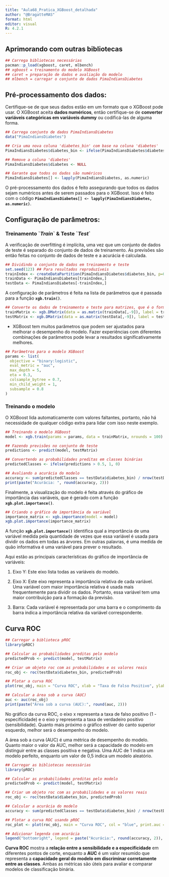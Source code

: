 ```yaml
---
title: "Aula68_Pratica_XGBoost_detalhada"
author: "@BragatteMAS"
format: html
editor: visual
R: 4.2.1
---
```


## Aprimorando com outras bibliotecas

```r
## Carrega bibliotecas necessárias
pacman::p_load(xgboost, caret, mlbench)
## xgboost = treinamento do modelo XGBoost
## caret = preparação de dados e avaliação do modelo
## mlbench = carregar o conjunto de dados PimaIndiansDiabetes

```

## **Pré-processamento dos dados**:

Certifique-se de que seus dados estão em um formato que o XGBoost pode usar. O XGBoost aceita **dados numéricos**, então certifique-se de **converter variáveis categóricas em variáveis dummy** ou codificá-las de alguma forma.

```r
## Carrega conjunto de dados PimaIndiansDiabetes
data("PimaIndiansDiabetes")

## Cria uma nova coluna 'diabetes_bin' com base na coluna 'diabetes'
PimaIndiansDiabetes$diabetes_bin <- ifelse(PimaIndiansDiabetes$diabetes == "pos", 1, 0)

## Remove a coluna 'diabetes'
PimaIndiansDiabetes$diabetes <- NULL

## Garante que todos os dados são numéricos
PimaIndiansDiabetes[] <- lapply(PimaIndiansDiabetes, as.numeric)
```

O pré-processamento dos dados é feito assegurando que todos os dados sejam numéricos antes de serem passados para o XGBoost. Isso é feito com o código **`PimaIndiansDiabetes[] <- lapply(PimaIndiansDiabetes, as.numeric)`**.

## **Configuração de parâmetros:**

### Treinamento \`*Train*\` & Teste \`*Test*\`

A verificação de overfitting é implícita, uma vez que um conjunto de dados de teste é separado do conjunto de dados de treinamento. As previsões são então feitas no conjunto de dados de teste e a acurácia é calculada.

```r
## Dividindo o conjunto de dados em treinamento e teste
set.seed(123) ## Para resultados reproduzíveis
trainIndex <- createDataPartition(PimaIndiansDiabetes$diabetes_bin, p=0.8, list=FALSE)
trainData <- PimaIndiansDiabetes[trainIndex,]
testData <- PimaIndiansDiabetes[-trainIndex,]

```

A configuração de parâmetros é feita na lista de parâmetros que é passada para a função **`xgb.train()`**.

```r
## Converte os dados de treinamento e teste para matrizes, que é o formato de entrada exigido pelo XGBoost
trainMatrix <- xgb.DMatrix(data = as.matrix(trainData[,-9]), label = trainData$diabetes_bin)
testMatrix <- xgb.DMatrix(data = as.matrix(testData[,-9]), label = testData$diabetes_bin)

```

-   XGBoost tem muitos parâmetros que podem ser ajustados para melhorar o desempenho do modelo. Fazer experiências com diferentes combinações de parâmetros pode levar a resultados significativamente melhores.

```r
## Parâmetros para o modelo XGBoost
params <- list(
  objective = "binary:logistic",
  eval_metric = "auc",
  max_depth = 5,
  eta = 0.3,
  colsample_bytree = 0.7,
  min_child_weight = 1,
  subsample = 0.8
)
```

### Treinando o modelo

O XGBoost lida automaticamente com valores faltantes, portanto, não há necessidade de qualquer código extra para lidar com isso neste exemplo.

```r
## Treinando o modelo XGBoost
model <- xgb.train(params = params, data = trainMatrix, nrounds = 100)

```

```r
## Fazendo previsões no conjunto de teste
predictions <- predict(model, testMatrix)

## Convertendo as probabilidades preditas em classes binárias
predictedClasses <- ifelse(predictions > 0.5, 1, 0)

## Avaliando a acurácia do modelo
accuracy <- sum(predictedClasses == testData$diabetes_bin) / nrow(testData)
print(paste("Acurácia: ", round(accuracy, 2)))

```

Finalmente, a visualização do modelo é feita através do gráfico de importância das variáveis, que é gerado com a função **`xgb.plot.importance()`**.

```r
## Criando o gráfico de importância da variável
importance_matrix <- xgb.importance(model = model)
xgb.plot.importance(importance_matrix)

```

A função **`xgb.plot.importance()`** identifica qual a importância de uma variável medida pela quantidade de vezes que essa variável é usada para dividir os dados em todas as árvores. Em outras palavras, é uma medida de quão informativa é uma variável para prever o resultado.

Aqui estão as principais características do gráfico de importância de variáveis:

1.  Eixo Y: Este eixo lista todas as variáveis do modelo.

2.  Eixo X: Este eixo representa a importância relativa de cada variável. Uma variável com maior importância relativa é usada mais frequentemente para dividir os dados. Portanto, essa variável tem uma maior contribuição para a formação da previsão.

3.  Barra: Cada variável é representada por uma barra e o comprimento da barra indica a importância relativa da variável correspondente.

## Curva ROC

```r
## Carregar a biblioteca pROC
library(pROC)

## Calcular as probabilidades preditas pelo modelo
predictedProb <- predict(model, testMatrix)

## Criar um objeto roc com as probabilidades e os valores reais
roc_obj <- roc(testData$diabetes_bin, predictedProb)

## Plotar a curva ROC
plot(roc_obj, main = "Curva ROC", xlab = "Taxa de Falso Positivo", ylab = "Taxa de Verdadeiro Positivo")

## Calcular a área sob a curva (AUC)
auc <- auc(roc_obj)
print(paste("Área sob a curva (AUC):", round(auc, 2)))

```

No gráfico da curva ROC, o eixo x representa a taxa de falso positivo (1 - especificidade) e o eixo y representa a taxa de verdadeiro positivo (sensibilidade). Quanto mais próximo o gráfico estiver do canto superior esquerdo, melhor será o desempenho do modelo.

A área sob a curva (AUC) é uma métrica de desempenho do modelo. Quanto maior o valor da AUC, melhor será a capacidade do modelo em distinguir entre as classes positiva e negativa. Uma AUC de 1 indica um modelo perfeito, enquanto um valor de 0,5 indica um modelo aleatório.

```r
## Carregar as bibliotecas necessárias
library(pROC)

## Calcular as probabilidades preditas pelo modelo
predictedProb <- predict(model, testMatrix)

## Criar um objeto roc com as probabilidades e os valores reais
roc_obj <- roc(testData$diabetes_bin, predictedProb)

## Calcular a acurácia do modelo
accuracy <- sum(predictedClasses == testData$diabetes_bin) / nrow(testData)

## Plotar a curva ROC usando pROC
roc_plot <- plot(roc_obj, main = "Curva ROC", col = "blue", print.auc = TRUE, auc.polygon = TRUE, grid = TRUE)

## Adicionar legenda com acurácia
legend("bottomright", legend = paste("Acurácia:", round(accuracy, 2)), col = "black", lty = 1, cex = 0.8)


```

**Curva ROC** mostra a **relação entre a sensibilidade e a especificidade** em diferentes pontos de corte, enquanto a **AUC** é um valor resumido que representa a **capacidade geral do modelo em discriminar corretamente entre as classes**. Ambas as métricas são úteis para avaliar e comparar modelos de classificação binária.
